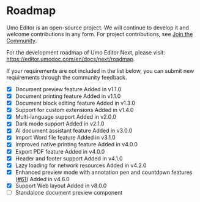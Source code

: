 
# Roadmap

Umo Editor is an open-source project. We will continue to develop it and welcome contributions in any form. For project contributions, see [Join the Community](./#join-the-community).

For the development roadmap of Umo Editor Next, please visit: https://editor.umodoc.com/en/docs/next/roadmap.

If your requirements are not included in the list below, you can submit new requirements through the community feedback.

- [x] Document preview feature <Badge theme="success">Added in v1.1.0</Badge>
- [x] Document printing feature <Badge theme="success">Added in v1.1.0</Badge>
- [x] Document block editing feature <Badge theme="success">Added in v1.3.0</Badge>
- [x] Support for custom extensions <Badge theme="success">Added in v1.4.0</Badge>
- [x] Multi-language support <Badge theme="success">Added in v2.0.0</Badge>
- [x] Dark mode support <Badge theme="success">Added in v2.1.0</Badge>
- [x] AI document assistant feature <Badge theme="success">Added in v3.0.0</Badge>
- [x] Import Word file feature <Badge theme="success">Added in v3.1.0</Badge>
- [x] Improved native printing feature <Badge theme="success">Added in v4.0.0</Badge>
- [x] Export PDF feature <Badge theme="success">Added in v4.0.0</Badge>
- [x] Header and footer support <Badge theme="success">Added in v4.1.0</Badge>
- [x] Lazy loading for network resources <Badge theme="success">Added in v4.2.0</Badge>
- [x] Enhanced preview mode with annotation pen and countdown features ([#61](https://github.com/umodoc/editor/issues/61)) <Badge theme="success">Added in v4.6.0</Badge>
- [x] Support Web layout <Badge theme="success">Added in v8.0.0</Badge>
- [ ] Standalone document preview component
